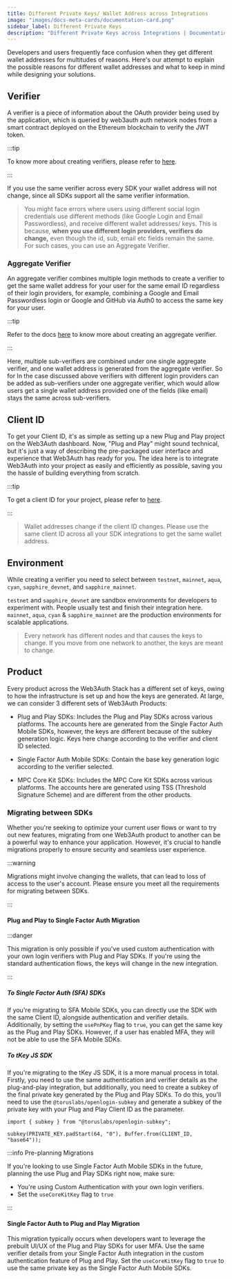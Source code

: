 ```yaml
---
title: Different Private Keys/ Wallet Address across Integrations
image: "images/docs-meta-cards/documentation-card.png"
sidebar_label: Different Private Keys
description: "Different Private Keys across Integrations | Documentation - Web3Auth"
---
```


Developers and users frequently face confusion when they get different wallet addresses for
multitudes of reasons. Here's our attempt to explain the possible reasons for different wallet
addresses and what to keep in mind while designing your solutions.

## Verifier

A verifier is a piece of information about the OAuth provider being used by the application, which
is queried by web3auth auth network nodes from a smart contract deployed on the Ethereum blockchain
to verify the JWT token.

:::tip

To know more about creating verifiers, please refer to [here](/auth-provider-setup/verifiers).

:::

If you use the same verifier across every SDK your wallet address will not change, since all SDKs
support all the same verifier information.

> You might face errors where users using different social login credentials use different methods
> (like Google Login and Email Passwordless), and receive different wallet addresses/ keys. This is
> because, **when you use different login providers, verifiers do change,** even though the id, sub,
> email etc fields remain the same. For such cases, you can use an Aggregate Verifier.

### Aggregate Verifier

An aggregate verifier combines multiple login methods to create a verifier to get the same wallet
address for your user for the same email ID regardless of their login providers, for example,
combining a Google and Email Passwordless login or Google and GitHub via Auth0 to access the same
key for your user.

:::tip

Refer to the docs [here](/auth-provider-setup/aggregate-verifier) to know more about creating an
aggregate verifier.

:::

Here, multiple sub-verifiers are combined under one single aggregate verifier, and one wallet
address is generated from the aggregate verifier. So for In the case discussed above verifiers with
different login providers can be added as sub-verifiers under one aggregate verifier, which would
allow users get a single wallet address provided one of the fields (like email) stays the same
across sub-verifiers.

## Client ID

To get your Client ID, it's as simple as setting up a new Plug and Play project on the Web3Auth
dashboard. Now, "Plug and Play" might sound technical, but it's just a way of describing the
pre-packaged user interface and experience that Web3Auth has ready for you. The idea here is to
integrate Web3Auth into your project as easily and efficiently as possible, saving you the hassle of
building everything from scratch.

:::tip

To get a client ID for your project, please refer to
[here](/dashboard-setup/projects-and-analytics).

:::

> Wallet addresses change if the client ID changes. Please use the same client ID across all your
> SDK integrations to get the same wallet address.

## Environment

While creating a verifier you need to select between `testnet`, `mainnet`, `aqua`, `cyan`,
`sapphire_devnet`, and `sapphire_mainnet`.

`testnet` and `sapphire_devnet` are sandbox environments for developers to experiment with. People
usually test and finish their integration here. `mainnet`, `aqua`, `cyan` & `sapphire_mainnet` are
the production environments for scalable applications.

> Every network has different nodes and that causes the keys to change. If you move from one network
> to another, the keys are meant to change.

## Product

Every product across the Web3Auth Stack has a different set of keys, owing to how the infrastructure
is set up and how the keys are generated. At large, we can consider 3 different sets of Web3Auth
Products:

- Plug and Play SDKs: Includes the Plug and Play SDKs across various platforms. The accounts here
  are generated from the Single Factor Auth Mobile SDKs, however, the keys are different because of
  the subkey generation logic. Keys here change according to the verifier and client ID selected.

- Single Factor Auth Mobile SDKs: Contain the base key generation logic according to the verifier
  selected.

- MPC Core Kit SDKs: Includes the MPC Core Kit SDKs across various platforms. The accounts here are
  generated using TSS (Threshold Signature Scheme) and are different from the other products.

### Migrating between SDKs

Whether you're seeking to optimize your current user flows or want to try out new features,
migrating from one Web3Auth product to another can be a powerful way to enhance your application.
However, it's crucial to handle migrations properly to ensure security and seamless user experience.

:::warning

Migrations might involve changing the wallets, that can lead to loss of access to the user's
account. Please ensure you meet all the requirements for migrating between SDKs.

:::

#### Plug and Play to Single Factor Auth Migration

:::danger

This migration is only possible if you've used custom authentication with your own login verifiers
with Plug and Play SDKs. If you're using the standard authentication flows, the keys will change in
the new integration.

:::

##### To Single Factor Auth (SFA) SDKs

If you're migrating to SFA Mobile SDKs, you can directly use the SDK with the same Client ID,
alongside authentication and verifier details. Additionally, by setting the `usePnPKey` flag to
`true`, you can get the same key as the Plug and Play SDKs. However, if a user has enabled MFA, they
will not be able to use the SFA Mobile SDKs.

##### To tKey JS SDK

If you're migrating to the tKey JS SDK, it is a more manual process in total. Firstly, you need to
use the same authentication and verifier details as the plug-and-play integration, but additionally,
you need to create a subkey of the final private key generated by the Plug and Play SDKs. To do
this, you'll need to use the `@toruslabs/openlogin-subkey` and generate a subkey of the private key
with your Plug and Play Client ID as the parameter.

```tsx
import { subkey } from "@toruslabs/openlogin-subkey";

subkey(PRIVATE_KEY.padStart(64, "0"), Buffer.from(CLIENT_ID, "base64"));
```

:::info Pre-planning Migrations

If you're looking to use Single Factor Auth Mobile SDKs in the future, planning the use Plug and
Play SDKs right now, make sure:

- You're using Custom Authentication with your own login verifiers.
- Set the `useCoreKitKey` flag to `true`

:::

#### Single Factor Auth to Plug and Play Migration

This migration typically occurs when developers want to leverage the prebuilt UI/UX of the Plug and
Play SDKs for user MFA. Use the same verifier details from your Single Factor Auth integration in
the custom authentication feature of Plug and Play. Set the `useCoreKitKey` flag to `true` to use
the same private key as the Single Factor Auth Mobile SDKs.
